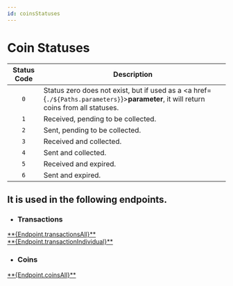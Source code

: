 ```yaml
---
id: coinsStatuses
---
```



# Coin Statuses


| **Status Code** | **Description**                                                                 |
|:---------------:|---------------------------------------------------------------------------------|
| `0`             | Status zero does not exist, but if used as a <a href={`./${Paths.parameters}`}>**parameter**</a>, it will return coins from all statuses. |
| `1`             | Received, pending to be collected.                                             |
| `2`             | Sent, pending to be collected.                                                 |
| `3`             | Received and collected.                                                        |
| `4`             | Sent and collected.                                                            |
| `5`             | Received and expired.                                                          |
| `6`             | Sent and expired.                                                              |


## It is used in the following endpoints.

- ### Transactions

<div className="endpoint-list">

   <div className="highlight-box get">
    <HttpMethodTag method={'GET'} /> <a href={`./${Paths.transactionsAll}`}>**{Endpoint.transactionsAll}**</a>
  </div>
  <div className="highlight-box get">
    <HttpMethodTag method={'GET'} /> <a href={`./${Paths.transactionIndividual}`}>**{Endpoint.transactionIndividual}**</a>
  </div>

</div>

- ### Coins

<div className="endpoint-list">

 <div className="highlight-box get">
    <HttpMethodTag method={'GET'} /> <a href={`./${Paths.coinsAll}`}>**{Endpoint.coinsAll}**</a>
  </div>
 

</div>
